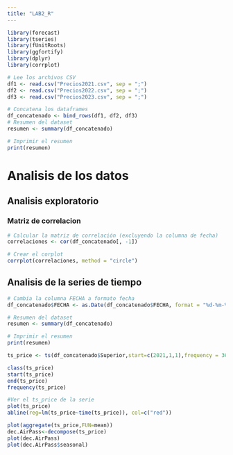 ---
title: "LAB2_R"
---

```{r echo=FALSE}
library(forecast)
library(tseries)
library(fUnitRoots)
library(ggfortify)
library(dplyr)
library(corrplot)
```

```{r}
# Lee los archivos CSV
df1 <- read.csv("Precios2021.csv", sep = ";")
df2 <- read.csv("Precios2022.csv", sep = ";")
df3 <- read.csv("Precios2023.csv", sep = ";")

# Concatena los dataframes
df_concatenado <- bind_rows(df1, df2, df3)
# Resumen del dataset
resumen <- summary(df_concatenado)

# Imprimir el resumen
print(resumen)
```

# Analisis de los datos

## Analisis exploratorio

### Matriz de correlacion

```{r}
# Calcular la matriz de correlación (excluyendo la columna de fecha)
correlaciones <- cor(df_concatenado[, -1])

# Crear el corplot
corrplot(correlaciones, method = "circle")
```

## Analisis de la series de tiempo

```{r}
# Cambia la columna FECHA a formato fecha
df_concatenado$FECHA <- as.Date(df_concatenado$FECHA, format = "%d-%m-%y")


```

```{r}
# Resumen del dataset
resumen <- summary(df_concatenado)

# Imprimir el resumen
print(resumen)
```

```{r}

ts_price <- ts(df_concatenado$Superior,start=c(2021,1,1),frequency = 365 )

class(ts_price)
start(ts_price)
end(ts_price)
frequency(ts_price)
```

```{r}
#Ver el ts_price de la serie
plot(ts_price)
abline(reg=lm(ts_price~time(ts_price)), col=c("red"))

```

```{r}
plot(aggregate(ts_price,FUN=mean))
dec.AirPass<-decompose(ts_price)
plot(dec.AirPass)
plot(dec.AirPass$seasonal)
```
